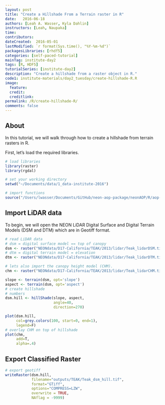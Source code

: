 ```yaml
---
layout: post
title: "Create a Hillshade From a Terrain raster in R"
date:   2016-06-18
authors: [Leah A. Wasser, Kyla Dahlin]
instructors: [Leah, Naupaka]
time:
contributors:
dateCreated:  2016-05-01
lastModified: `r format(Sys.time(), "%Y-%m-%d")`
packagesLibraries: [rhdf5]
categories: [self-paced-tutorial]
mainTag: institute-day2
tags: [R, HDF5]
tutorialSeries: [institute-day2]
description: "Create a hillshade from a raster object in R."
code1: institute-materials/day2_tuesday/create-hillshade-R.R
image:
  feature: 
  credit: 
  creditlink:
permalink: /R/create-hillshade-R/
comments: false
---
```


## About

In this tutorial, we will walk through how to create a hillshade from terrain
rasters in R.

First, let's load the required libraries.

```r
# load libraries
library(raster)
library(rgdal)

# set your working directory
setwd("~/Documents/data/1_data-institute-2016")

# import functions
source("/Users/lwasser/Documents/GitHub/neon-aop-package/neonAOP/R/aop-data.R")

```

## Import LiDAR data

To begin, we will open the NEON LiDAR Digital Surface and Digital Terrain Models
(DSM and DTM) which are in Geotiff format.

```r

# read LiDAR data
# dsm = digital surface model == top of canopy
dsm <- raster("NEONdata/D17-California/TEAK/2013/lidar/Teak_lidarDSM.tif")
# dtm = digital terrain model = elevation
dtm <- raster("NEONdata/D17-California/TEAK/2013/lidar/Teak_lidarDTM.tif") 

# lets also import the canopy height model (CHM).
chm <- raster("NEONdata/D17-California/TEAK/2013/lidar/Teak_lidarCHM.tif")

```


```r
slope <- terrain(dsm, opt='slope')
aspect <- terrain(dsm, opt='aspect')
# create hillshade
# numbers 
dsm.hill <- hillShade(slope, aspect, 
                      angle=40, 
                      direction=270)

plot(dsm.hill,
     col=grey.colors(100, start=0, end=1),
     legend=F)
# overlay CHM on top of hillshade
plot(chm,
     add=T,
     alpha=.4)

```


## Export Classified Raster

```r

# export geotiff 
writeRaster(dsm.hill,
            filename="outputs/TEAK/Teak_dsm_hill.tif",
            format="GTiff",
            options="COMPRESS=LZW",
            overwrite = TRUE,
            NAflag = -9999)


```